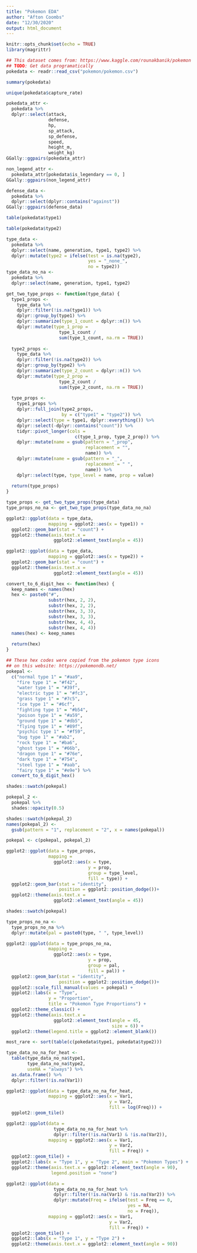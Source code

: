 ```yaml
---
title: "Pokemon EDA"
author: "Afton Coombs"
date: "12/30/2020"
output: html_document
---
```


```r
knitr::opts_chunk$set(echo = TRUE)
library(magrittr)
```

```r
## This dataset comes from: https://www.kaggle.com/rounakbanik/pokemon
## TODO: Get data programatically
pokedata <- readr::read_csv("pokemon/pokemon.csv")
```

```r
summary(pokedata)
```

```r
unique(pokedata$capture_rate)
```

```r
pokedata_attr <-
  pokedata %>%
  dplyr::select(attack,
                defense,
                hp,
                sp_attack,
                sp_defense,
                speed,
                height_m,
                weight_kg)
GGally::ggpairs(pokedata_attr)
```

```r
non_legend_attr <- 
  pokedata_attr[pokedata$is_legendary == 0, ]
GGally::ggpairs(non_legend_attr)
```

```r
defense_data <-
  pokedata %>%
  dplyr::select(dplyr::contains("against"))
GGally::ggpairs(defense_data)
```

```r
table(pokedata$type1)
```

```r
table(pokedata$type2)
```

```r
type_data <-
  pokedata %>% 
  dplyr::select(name, generation, type1, type2) %>%
  dplyr::mutate(type2 = ifelse(test = is.na(type2),
                               yes = "_none_",
                               no = type2))
type_data_no_na <-
  pokedata %>% 
  dplyr::select(name, generation, type1, type2)

get_two_type_props <- function(type_data) {
  type1_props <-
    type_data %>%
    dplyr::filter(!is.na(type1)) %>%
    dplyr::group_by(type1) %>%
    dplyr::summarize(type_1_count = dplyr::n()) %>%
    dplyr::mutate(type_1_prop = 
                    type_1_count / 
                    sum(type_1_count, na.rm = TRUE))
  
  type2_props <-
    type_data %>%
    dplyr::filter(!is.na(type2)) %>%
    dplyr::group_by(type2) %>%
    dplyr::summarize(type_2_count = dplyr::n()) %>%
    dplyr::mutate(type_2_prop = 
                    type_2_count / 
                    sum(type_2_count, na.rm = TRUE))
  
  type_props <-
    type1_props %>%
    dplyr::full_join(type2_props, 
                     by = c("type1" = "type2")) %>%
    dplyr::select(type = type1, dplyr::everything()) %>%
    dplyr::select(-dplyr::contains("count")) %>%
    tidyr::pivot_longer(cols = 
                          c(type_1_prop, type_2_prop)) %>%
    dplyr::mutate(name = gsub(pattern = "_prop",
                              replacement = "",
                              name)) %>%
    dplyr::mutate(name = gsub(pattern = "_",
                              replacement = " ",
                              name)) %>%
    dplyr::select(type, type_level = name, prop = value)
  
  return(type_props)
}

type_props <- get_two_type_props(type_data)
type_props_no_na <- get_two_type_props(type_data_no_na)
```

```r
ggplot2::ggplot(data = type_data,
                mapping = ggplot2::aes(x = type1)) +
  ggplot2::geom_bar(stat = "count") +
  ggplot2::theme(axis.text.x = 
                  ggplot2::element_text(angle = 45))
```

```r
ggplot2::ggplot(data = type_data,
                mapping = ggplot2::aes(x = type2)) +
  ggplot2::geom_bar(stat = "count") +
  ggplot2::theme(axis.text.x = 
                  ggplot2::element_text(angle = 45))
```

```r
convert_to_6_digit_hex <- function(hex) {
  keep_names <- names(hex)
  hex <- paste0("#",
                substr(hex, 2, 2), 
                substr(hex, 2, 2), 
                substr(hex, 3, 3),
                substr(hex, 3, 3),
                substr(hex, 4, 4),
                substr(hex, 4, 4))
  names(hex) <- keep_names
  
  return(hex)
}

## These hex codes were copied from the pokemon type icons
## on this website: https://pokemondb.net/
pokepal <- 
  c("normal type 1" = "#aa9",
    "fire type 1" = "#f42",
    "water type 1" = "#39f",
    "electric type 1" = "#fc3",
    "grass type 1" = "#7c5",
    "ice type 1" = "#6cf",
    "fighting type 1" = "#b54",
    "poison type 1" = "#a59",
    "ground type 1" = "#db5",
    "flying type 1" = "#89f",
    "psychic type 1" = "#f59",
    "bug type 1" = "#ab2",
    "rock type 1" = "#ba6",
    "ghost type 1" = "#66b",
    "dragon type 1" = "#76e",
    "dark type 1" = "#754",
    "steel type 1" = "#aab",
    "fairy type 1" = "#e9e") %>%
  convert_to_6_digit_hex()

shades::swatch(pokepal)
```

```r
pokepal_2 <- 
  pokepal %>%
  shades::opacity(0.5)

shades::swatch(pokepal_2)
names(pokepal_2) <- 
  gsub(pattern = "1", replacement = "2", x = names(pokepal))

pokepal <- c(pokepal, pokepal_2)
```

```r
ggplot2::ggplot(data = type_props,
                mapping = 
                  ggplot2::aes(x = type,
                               y = prop,
                               group = type_level,
                               fill = type)) + 
  ggplot2::geom_bar(stat = "identity",
                    position = ggplot2::position_dodge())+
  ggplot2::theme(axis.text.x = 
                  ggplot2::element_text(angle = 45))
```

```r
shades::swatch(pokepal)
```

```r
type_props_no_na <-
  type_props_no_na %>%
  dplyr::mutate(pal = paste0(type, " ", type_level))

ggplot2::ggplot(data = type_props_no_na,
                mapping = 
                  ggplot2::aes(x = type,
                               y = prop,
                               group = pal,
                               fill = pal)) + 
  ggplot2::geom_bar(stat = "identity",
                    position = ggplot2::position_dodge())+
  ggplot2::scale_fill_manual(values = pokepal) +
  ggplot2::labs(x = "Type", 
                y = "Proportion",
                title = "Pokemon Type Proportions") +
  ggplot2::theme_classic() +
  ggplot2::theme(axis.text.x = 
                  ggplot2::element_text(angle = 45,
                                        size = 6)) +
  ggplot2::theme(legend.title = ggplot2::element_blank())
```

```r
most_rare <- sort(table(c(pokedata$type1, pokedata$type2)))
```

```r
type_data_no_na_for_heat <-
  table(type_data_no_na$type1, 
        type_data_no_na$type2,
        useNA = "always") %>%
  as.data.frame() %>%
  dplyr::filter(!is.na(Var1))

ggplot2::ggplot(data = type_data_no_na_for_heat,
                mapping = ggplot2::aes(x = Var1,
                                       y = Var2,
                                       fill = log(Freq))) +
  ggplot2::geom_tile()
```

```r
ggplot2::ggplot(data = 
                  type_data_no_na_for_heat %>%
                  dplyr::filter(!is.na(Var1) & !is.na(Var2)),
                mapping = ggplot2::aes(x = Var1,
                                       y = Var2,
                                       fill = Freq)) +
  ggplot2::geom_tile() +
  ggplot2::labs(x = "Type 1", y = "Type 2", main = "Pokemon Types") +
  ggplot2::theme(axis.text.x = ggplot2::element_text(angle = 90),
                 legend.position = "none") 
```

```r
ggplot2::ggplot(data = 
                  type_data_no_na_for_heat %>%
                  dplyr::filter(!is.na(Var1) & !is.na(Var2)) %>% 
                  dplyr::mutate(Freq = ifelse(test = Freq == 0,
                                              yes = NA,
                                              no = Freq)),
                mapping = ggplot2::aes(x = Var1,
                                       y = Var2,
                                       fill = Freq)) +
  ggplot2::geom_tile() +
  ggplot2::labs(x = "Type 1", y = "Type 2") +
  ggplot2::theme(axis.text.x = ggplot2::element_text(angle = 90))
```
